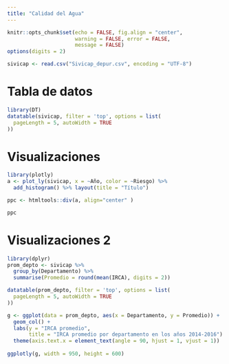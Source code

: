 ```yaml
---
title: "Calidad del Agua"
---
```


```r
knitr::opts_chunk$set(echo = FALSE, fig.align = "center",
                      warning = FALSE, error = FALSE,
                      message = FALSE)
options(digits = 2)
```

```r
sivicap <- read.csv("Sivicap_depur.csv", encoding = "UTF-8")
```

# Tabla de datos

```r
library(DT)
datatable(sivicap, filter = 'top', options = list(
  pageLength = 5, autoWidth = TRUE
))
```

# Visualizaciones

```r
library(plotly)
a <- plot_ly(sivicap, x = ~Año, color = ~Riesgo) %>%
  add_histogram() %>% layout(title = "Título")

ppc <- htmltools::div(a, align="center" )
```

```r
ppc
```

# Visualizaciones 2

```r
library(dplyr)
prom_depto <- sivicap %>%
  group_by(Departamento) %>%
  summarise(Promedio = round(mean(IRCA), digits = 2))

datatable(prom_depto, filter = 'top', options = list(
  pageLength = 5, autoWidth = TRUE
))
```

```r
g <- ggplot(data = prom_depto, aes(x = Departamento, y = Promedio)) + 
  geom_col() +
  labs(y = "IRCA promedio",
       title = "IRCA promedio por departamento en los años 2014-2016") +
  theme(axis.text.x = element_text(angle = 90, hjust = 1, vjust = 1))
  
ggplotly(g, width = 950, height = 600)
```

